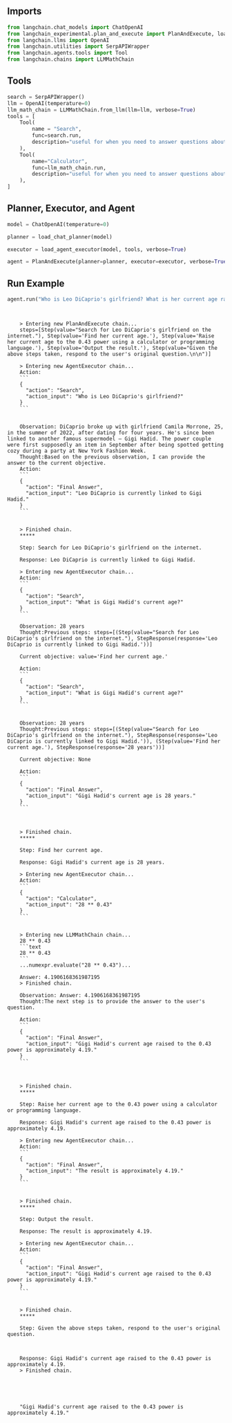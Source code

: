 ## Imports


```python
from langchain.chat_models import ChatOpenAI
from langchain_experimental.plan_and_execute import PlanAndExecute, load_agent_executor, load_chat_planner
from langchain.llms import OpenAI
from langchain.utilities import SerpAPIWrapper
from langchain.agents.tools import Tool
from langchain.chains import LLMMathChain
```

## Tools


```python
search = SerpAPIWrapper()
llm = OpenAI(temperature=0)
llm_math_chain = LLMMathChain.from_llm(llm=llm, verbose=True)
tools = [
    Tool(
        name = "Search",
        func=search.run,
        description="useful for when you need to answer questions about current events"
    ),
    Tool(
        name="Calculator",
        func=llm_math_chain.run,
        description="useful for when you need to answer questions about math"
    ),
]
```

## Planner, Executor, and Agent


```python
model = ChatOpenAI(temperature=0)
```


```python
planner = load_chat_planner(model)
```


```python
executor = load_agent_executor(model, tools, verbose=True)
```


```python
agent = PlanAndExecute(planner=planner, executor=executor, verbose=True)
```

## Run Example


```python
agent.run("Who is Leo DiCaprio's girlfriend? What is her current age raised to the 0.43 power?")
```

<CodeOutputBlock lang="python">

```
    
    
    > Entering new PlanAndExecute chain...
    steps=[Step(value="Search for Leo DiCaprio's girlfriend on the internet."), Step(value='Find her current age.'), Step(value='Raise her current age to the 0.43 power using a calculator or programming language.'), Step(value='Output the result.'), Step(value="Given the above steps taken, respond to the user's original question.\n\n")]
    
    > Entering new AgentExecutor chain...
    Action:
    ```
    {
      "action": "Search",
      "action_input": "Who is Leo DiCaprio's girlfriend?"
    }
    ``` 
    
    
    Observation: DiCaprio broke up with girlfriend Camila Morrone, 25, in the summer of 2022, after dating for four years. He's since been linked to another famous supermodel – Gigi Hadid. The power couple were first supposedly an item in September after being spotted getting cozy during a party at New York Fashion Week.
    Thought:Based on the previous observation, I can provide the answer to the current objective. 
    Action:
    ```
    {
      "action": "Final Answer",
      "action_input": "Leo DiCaprio is currently linked to Gigi Hadid."
    }
    ```
    
    
    > Finished chain.
    *****
    
    Step: Search for Leo DiCaprio's girlfriend on the internet.
    
    Response: Leo DiCaprio is currently linked to Gigi Hadid.
    
    > Entering new AgentExecutor chain...
    Action:
    ```
    {
      "action": "Search",
      "action_input": "What is Gigi Hadid's current age?"
    }
    ```
    
    Observation: 28 years
    Thought:Previous steps: steps=[(Step(value="Search for Leo DiCaprio's girlfriend on the internet."), StepResponse(response='Leo DiCaprio is currently linked to Gigi Hadid.'))]
    
    Current objective: value='Find her current age.'
    
    Action:
    ```
    {
      "action": "Search",
      "action_input": "What is Gigi Hadid's current age?"
    }
    ```
    
    
    Observation: 28 years
    Thought:Previous steps: steps=[(Step(value="Search for Leo DiCaprio's girlfriend on the internet."), StepResponse(response='Leo DiCaprio is currently linked to Gigi Hadid.')), (Step(value='Find her current age.'), StepResponse(response='28 years'))]
    
    Current objective: None
    
    Action:
    ```
    {
      "action": "Final Answer",
      "action_input": "Gigi Hadid's current age is 28 years."
    }
    ```
    
    
    
    > Finished chain.
    *****
    
    Step: Find her current age.
    
    Response: Gigi Hadid's current age is 28 years.
    
    > Entering new AgentExecutor chain...
    Action:
    ```
    {
      "action": "Calculator",
      "action_input": "28 ** 0.43"
    }
    ```
    
    
    > Entering new LLMMathChain chain...
    28 ** 0.43
    ```text
    28 ** 0.43
    ```
    ...numexpr.evaluate("28 ** 0.43")...
    
    Answer: 4.1906168361987195
    > Finished chain.
    
    Observation: Answer: 4.1906168361987195
    Thought:The next step is to provide the answer to the user's question.
    
    Action:
    ```
    {
      "action": "Final Answer",
      "action_input": "Gigi Hadid's current age raised to the 0.43 power is approximately 4.19."
    }
    ```
    
    
    
    > Finished chain.
    *****
    
    Step: Raise her current age to the 0.43 power using a calculator or programming language.
    
    Response: Gigi Hadid's current age raised to the 0.43 power is approximately 4.19.
    
    > Entering new AgentExecutor chain...
    Action:
    ```
    {
      "action": "Final Answer",
      "action_input": "The result is approximately 4.19."
    }
    ```
    
    
    > Finished chain.
    *****
    
    Step: Output the result.
    
    Response: The result is approximately 4.19.
    
    > Entering new AgentExecutor chain...
    Action:
    ```
    {
      "action": "Final Answer",
      "action_input": "Gigi Hadid's current age raised to the 0.43 power is approximately 4.19."
    }
    ```
    
    
    > Finished chain.
    *****
    
    Step: Given the above steps taken, respond to the user's original question.
    
    
    
    Response: Gigi Hadid's current age raised to the 0.43 power is approximately 4.19.
    > Finished chain.





    "Gigi Hadid's current age raised to the 0.43 power is approximately 4.19."
```

</CodeOutputBlock>
